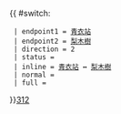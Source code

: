 {{ #switch: {{{format|}}}
  | endpoint1 = [[青衣站公共運輸交匯處|青衣站]]
  | endpoint2 = [[梨木樹巴士總站|梨木樹]]
  | direction = 2
  | status = 
  | inline = [[青衣站公共運輸交匯處|青衣站]] ↔ [[梨木樹巴士總站|梨木樹]]
  | normal =
  | full =
}}<noinclude>[[category:新界專線小巴路線模板|312]]</noinclude>